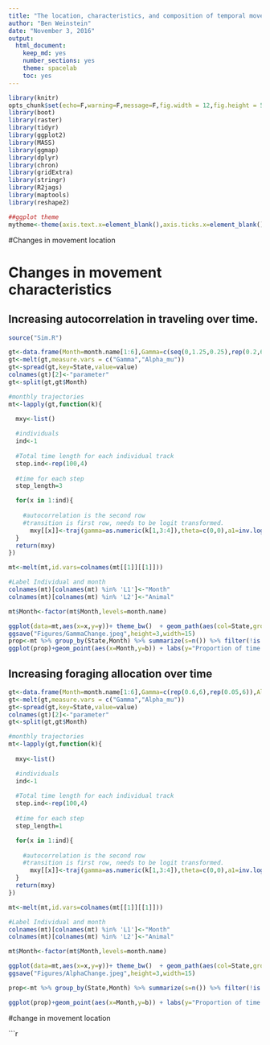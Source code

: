 ```yaml
---
title: "The location, characteristics, and composition of temporal movement"
author: "Ben Weinstein"
date: "November 3, 2016"
output: 
  html_document:
    keep_md: yes
    number_sections: yes
    theme: spacelab
    toc: yes
---
```


```r
library(knitr)
opts_chunk$set(echo=F,warning=F,message=F,fig.width = 12,fig.height = 5,cache=F)
library(boot)
library(raster)
library(tidyr)
library(ggplot2)
library(MASS)
library(ggmap)
library(dplyr)
library(chron)
library(gridExtra)
library(stringr)
library(R2jags)
library(maptools)
library(reshape2)

##ggplot theme
mytheme<-theme(axis.text.x=element_blank(),axis.ticks.x=element_blank(),axis.text.y=element_blank(),axis.ticks.y=element_blank(),axis.title.x=element_blank(),axis.title.y=element_blank(),panel.grid=element_blank())
```

#Changes in movement location

# Changes in movement characteristics

## Increasing autocorrelation in traveling over time. 

```r
source("Sim.R")

gt<-data.frame(Month=month.name[1:6],Gamma=c(seq(0,1.25,0.25),rep(0.2,6)),Alpha_mu=c(rep(2,6),rep(-1,6)),State=c(rep(1,6),rep(2,6)))
gt<-melt(gt,measure.vars = c("Gamma","Alpha_mu"))
gt<-spread(gt,key=State,value=value)
colnames(gt)[2]<-"parameter"
gt<-split(gt,gt$Month)

#monthly trajectories
mt<-lapply(gt,function(k){
  
  mxy<-list()

  #individuals
  ind<-1
  
  #Total time length for each individual track
  step.ind<-rep(100,4)
  
  #time for each step
  step_length=3

  for(x in 1:ind){
    
    #autocorrelation is the second row
    #transition is first row, needs to be logit transformed.
      mxy[[x]]<-traj(gamma=as.numeric(k[1,3:4]),theta=c(0,0),a1=inv.logit(as.numeric(k[2,3:4])),total_time = step.ind[x],step_length=step_length)
  } 
  return(mxy)
})

mt<-melt(mt,id.vars=colnames(mt[[1]][[1]]))

#Label Individual and month
colnames(mt)[colnames(mt) %in% 'L1']<-"Month"
colnames(mt)[colnames(mt) %in% 'L2']<-"Animal"

mt$Month<-factor(mt$Month,levels=month.name)

ggplot(data=mt,aes(x=x,y=y))+ theme_bw()  + geom_path(aes(col=State,group=Animal),size=1)+ facet_wrap(~Month,nrow=1,scales="free")  + theme(axis.text.x=element_blank(),axis.text.y=element_blank(),axis.ticks.x=element_blank(),axis.ticks.y=element_blank()) + labs(x="",y="") + scale_color_manual(values=c("gray","black"))
ggsave("Figures/GammaChange.jpeg",height=3,width=15)
prop<-mt %>% group_by(State,Month) %>% summarize(s=n()) %>% filter(!is.na(State)) %>% spread(key=State,value=s) %>% mutate(b=Feeding/(Feeding+Traveling))
ggplot(prop)+geom_point(aes(x=Month,y=b)) + labs(y="Proportion of time foraging") + ylim(0,1) + theme_bw()
```

## Increasing foraging allocation over time

```r
gt<-data.frame(Month=month.name[1:6],Gamma=c(rep(0.6,6),rep(0.05,6)),Alpha_mu=c(rep(2,6),seq(2,-3,-1)),State=c(rep(1,6),rep(2,6)))
gt<-melt(gt,measure.vars = c("Gamma","Alpha_mu"))
gt<-spread(gt,key=State,value=value)
colnames(gt)[2]<-"parameter"
gt<-split(gt,gt$Month)

#monthly trajectories
mt<-lapply(gt,function(k){
  
  mxy<-list()

  #individuals
  ind<-1
  
  #Total time length for each individual track
  step.ind<-rep(100,4)
  
  #time for each step
  step_length=1

  for(x in 1:ind){
    
    #autocorrelation is the second row
    #transition is first row, needs to be logit transformed.
      mxy[[x]]<-traj(gamma=as.numeric(k[1,3:4]),theta=c(0,0),a1=inv.logit(as.numeric(k[2,3:4])),total_time = step.ind[x],step_length=step_length)
  } 
  return(mxy)
})

mt<-melt(mt,id.vars=colnames(mt[[1]][[1]]))

#Label Individual and month
colnames(mt)[colnames(mt) %in% 'L1']<-"Month"
colnames(mt)[colnames(mt) %in% 'L2']<-"Animal"

mt$Month<-factor(mt$Month,levels=month.name)

ggplot(data=mt,aes(x=x,y=y))+ theme_bw()  + geom_path(aes(col=State,group=Animal),size=1)+ facet_wrap(~Month,scales='free',nrow=1)  + theme(axis.text.x=element_blank(),axis.text.y=element_blank(),axis.ticks.x=element_blank(),axis.ticks.y=element_blank()) + labs(x="",y="") + scale_color_manual(values=c("gray","black"))
ggsave("Figures/AlphaChange.jpeg",height=3,width=15)

prop<-mt %>% group_by(State,Month) %>% summarize(s=n()) %>% filter(!is.na(State)) %>% spread(key=State,value=s) %>% mutate(b=Feeding/(Feeding+Traveling))

ggplot(prop)+geom_point(aes(x=Month,y=b)) + labs(y="Proportion of time foraging") + ylim(0,1) + theme_bw()

```

#change in movement location

```r
